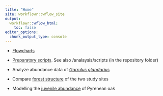 ```yaml
---
title: "Home"
site: workflowr::wflow_site
output:
  workflowr::wflow_html:
    toc: false
editor_options:
  chunk_output_type: console
---
```


- [Flowcharts](flowchart.html)
- [Preparatory scripts](preparatory_scripts.html). See also /analaysis/scripts (in the repository folder)

- Analyze abundance data of [*Garrulus glandarius*](analysis_Arrendajo.html)

- Compare [forest structure](compare_forest_structure.html) of the two study sites

- Modelling the [juvenile abundance](analysis_juvenile_abundance.html) of Pyrenean oak